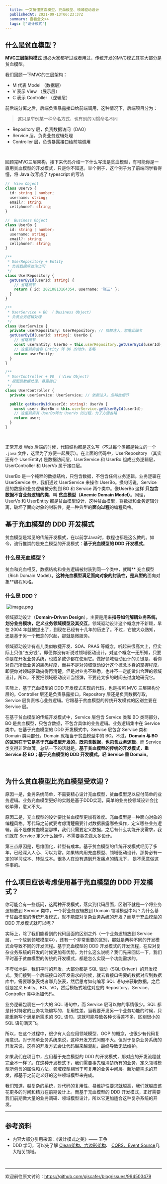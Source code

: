 ```yaml
---
  title: 一文搞懂贫血模型、充血模型、领域驱动设计
  publishedAt: 2021-09-13T06:23:37Z
  summary: 查看全文>>
  tags: ["设计模式"]
---
```



## 什么是贫血模型？


**MVC三层架构模式** 想必大家都听过或者用过，传统开发的MVC模式其实大部分是贫血模型。
​

我们回顾一下MVC的三层架构：
​


- M 代表 Model （数据层）
- V 表示 View （展示层）
- C 表示 Controller （逻辑层）



前后端分离之后，后端负责暴露接口给前端调用，这种情况下，后端项目分为：
> 这只是举例某一种命名方式，也有别的习惯命名不同

- Repository 层，负责数据访问（DAO）
- Service 层，负责业务逻辑处理
- Controller 层，负责暴露接口给前端调用

​

回顾完MVC三层架构，接下来代码介绍一下什么写法是贫血模型，有可能你是一直用贫血模型的开发模式，只是你不知道。举个例子，这个例子为了前端同学看得懂，将 Java 改写成了 typescript 的写法
​

```typescript
//  View Object
class UserVo {
  id: string | number;
  username: string;
  email?: string;
  cellphone?: string;
}

//  Business Object
class UserBo {
  id: string | number;
  username: string;
  email?: string;
  cellphone?: string;
}

/**
 * UserRepository + Entity
 * 负责数据库查询访问
 */
class UserRepository {
  getUserById(userId: string) {
    // 省略细节
    return { id: 20210813164354, username: '张三' };
  }
}

/**
 * UserService + BO （ Business Object)
 * 负责业务逻辑处理
 */
class UserService {
  private userRepository: UserRepository; // 依赖注入，忽略此细节
  getUserById(userId: string): UserBo {
    // 省略细节
    const userEntity: UserBo = this.userRepository.getUserById(userId);
    // 这里其实会有 Entity 转 BO 的动作，省略
    return userEntity;
  }
}

/**
 * UserController + VO （ View Object)
 * 视图层数据处理，暴露接口
 */
class UserController {
  private userService: UserService; // 依赖注入，忽略此细节

  public getUserById(userId: string): UserVo {
    const user: UserBo = this.userService.getUserById(userId);
    // 这里其实有 UserBo转为 UserVo 的过程，为了方便省略
    return user;
  }
}

```
​

正常开发 Web 后端的时候，代码结构都是这么写（不过每个类都是独立的一个 `.java` 文件，这里为了方便一起展示）。在上面的代码中，UserRepository （其实还有个 UserEntity) 是数据访问层，UserService 和 UserBo 组成业务逻辑层，UserController 和 UserVo 属于接口层。


UserBo 是一个纯粹的数据结构，只包含数据，不包含任何业务逻辑。业务逻辑在 UserService 中，我们通过 UserService 来操作 UserBo。换句话说，Service 层的数据和业务逻辑被分割到 BO 和 Service 两个类中。像UserBo 这样 **只包含数据不含业务逻辑的类**，叫 **贫血模型（Anemic Domain Model）**。同理，UserVo 和 UserEntity 都是贫血模型设计，这种贫血模型，将数据和业务逻辑分离，破坏了面向对象的封装性，是一种典型的**面向过程**的编程风格。
​

## 基于充血模型的  DDD 开发模式


贫血模型是常见的传统开发模式，在以前学Java时，教程也都是这么教的。如今，流行推崇的是充血模型的开发模式：**基于充血模型的 DDD 开发模式**。
​

### 什么是充血模型？


贫血和充血相反，数据结构和业务逻辑被封装到同一个类中，就叫** 充血模型（Rich Domain Model）**。这种充血模型满足面向对象的封装性，是典型的**面向对象**编程风格。
​

### 什么是 DDD？

​
![image.png](https://cdn.nlark.com/yuque/0/2021/png/189420/1628848177951-356b0799-d6c6-4b51-bfc2-340f3949e6f7.png#clientId=u196149ca-3b04-4&from=paste&height=446&id=u98c5e9b0&margin=%5Bobject%20Object%5D&name=image.png&originHeight=372&originWidth=600&originalType=binary&ratio=1&size=51515&status=done&style=none&taskId=ub69fee19-48ca-46f1-adf9-fc4d1704ce0&width=719)
​

领域驱动设计（**Domain-Driven Design**），主要是用来**指导如何解耦业务系统，划分业务模块，定义业务领域模型及其交互**。领域驱动设计这个概念并不新颖，早在 2004 年就被提出了，到现在已经有十几年的历史了。不过，它被大众熟知，还是基于另一个概念的兴起，那就是微服务。
​

领域驱动设计有点儿类似敏捷开发、SOA、PAAS 等概念，听起来很高大上，但实际上只值“五分钱”。即便你没有听说过领域驱动设计，对这个概念一无所知，只要你是在开发业务系统，也或多或少都在使用它。做好领域驱动设计的关键是，看你对自己所做业务的熟悉程度，而并不是对领域驱动设计这个概念本身的掌握程度。即便你对领域驱动搞得再清楚，但是对业务不熟悉，也并不一定能做出合理的领域设计。所以，不要把领域驱动设计当银弹，不要花太多的时间去过度地研究它。
​

实际上，基于充血模型的 DDD 开发模式实现的代码，也是按照 MVC 三层架构分层的。Controller 层还是负责暴露接口，Repository 层还是负责数据存取，Service 层负责核心业务逻辑。它跟基于贫血模型的传统开发模式的区别主要在 Service 层。
​

在基于贫血模型的传统开发模式中，Service 层包含 Service 类和 BO 类两部分，BO 是贫血模型，只包含数据，不包含具体的业务逻辑。业务逻辑集中在 Service 类中。在基于充血模型的 DDD 开发模式中，Service 层包含 Service 类和 Domain 类两部分。Domain 就相当于贫血模型中的 BO。不过，**Domain 与 BO 的区别在于它是基于充血模型开发的，既包含数据，也包含业务逻辑**。而 Service 类变得非常单薄。总结一下的话就是，**基于贫血模型的传统的开发模式，重 Service 轻 BO；基于充血模型的 DDD 开发模式，轻 Service 重 Domain**。
​

​

## 为什么贫血模型比充血模型受欢迎？


原因一是，业务系统简单，不需要精心设计充血模型，贫血模型足以应付简单的业务逻辑。业务充血模型更好的实践是基于DDD实现，简单的业务按领域设计会比较单薄，意义不大。
​

原因二是，充血模型的设计要比贫血模型更加有难度。充血模型是一种面向对象的编程风格。写代码之前就要考虑清楚需要针对数据暴露哪些操作，定义哪些业务逻辑。而不是像贫血模型那样，我们只需要定义数据，之后有什么功能开发需求，我们就在 Service 定义什么操作，不需要事先做太多设计。
​

第三点原因是，思维固化，转型有成本。基于贫血模型的传统开发模式经历了多年，已经深入人心、习以为常。如果转向用充血模型、领域驱动设计，那势必有一定的学习成本、转型成本。很多人在没有遇到开发痛点的情况下， 是不愿意做这件事的。
​

## 什么项目应该考虑使用基于充血模型的 DDD 开发模式？




你可能会有一些疑问，这两种开发模式，落实到代码层面，区别不就是一个将业务逻辑放到 Service 类中，一个将业务逻辑放到 Domain 领域模型中吗？为什么基于贫血模型的传统开发模式，就不能应对复杂业务系统的开发？而基于充血模型的 DDD 开发模式就可以呢？
​

实际上，除了我们能看到的代码层面的区别之外（一个业务逻辑放到 Service 层，一个放到领域模型中），还有一个非常重要的区别，那就是两种不同的开发模式会导致不同的开发流程。基于充血模型的 DDD 开发模式的开发流程，在应对复杂业务系统的开发的时候更加有优势。为什么这么说呢？我们先来回忆一下，我们平时基于贫血模型的传统的开发模式，都是怎么实现一个功能需求的。
​

不夸张地讲，我们平时的开发，大部分都是 SQL 驱动（SQL-Driven）的开发模式。我们接到一个后端接口的开发需求的时候，就去看接口需要的数据对应到数据库中，需要哪张表或者哪几张表，然后思考如何编写 SQL 语句来获取数据。之后就是定义 Entity、BO、VO，然后模板式地往对应的 Repository、Service、Controller 类中添加代码。
​

业务逻辑包裹在一个大的 SQL 语句中，而 Service 层可以做的事情很少。SQL 都是针对特定的业务功能编写的，复用性差。当我要开发另一个业务功能的时候，只能重新写个满足新需求的 SQL 语句，这就可能导致各种长得差不多、区别很小的 SQL 语句满天飞。
​

所以，在这个过程中，很少有人会应用领域模型、OOP 的概念，也很少有代码复用意识。对于简单业务系统来说，这种开发方式问题不大。但对于复杂业务系统的开发来说，这样的开发方式会让代码越来越混乱，最终导致无法维护。
​

如果我们在项目中，应用基于充血模型的 DDD 的开发模式，那对应的开发流程就完全不一样了。在这种开发模式下，我们需要事先理清楚所有的业务，定义领域模型所包含的属性和方法。领域模型相当于可复用的业务中间层。新功能需求的开发，都基于之前定义好的这些领域模型来完成。


我们知道，越复杂的系统，对代码的复用性、易维护性要求就越高，我们就越应该花更多的时间和精力在前期设计上。而基于充血模型的 DDD 开发模式，正好需要我们前期做大量的业务调研、领域模型设计，所以它更加适合这种复杂系统的开发。
​


---



## 参考资料


- 内容大部分引用来源：《设计模式之美》—— 王争
- DDD 学习，可以先了解 [Clean架构、六边形架构](https://www.jdon.com/tags/40250)、 [CQRS、](http://www.jdon.com/tags/9958)[Event Source](http://www.jdon.com/tags/17268)几大相关领域。

​



---
欢迎前往原文讨论：https://github.com/giscafer/blog/issues/994503479
